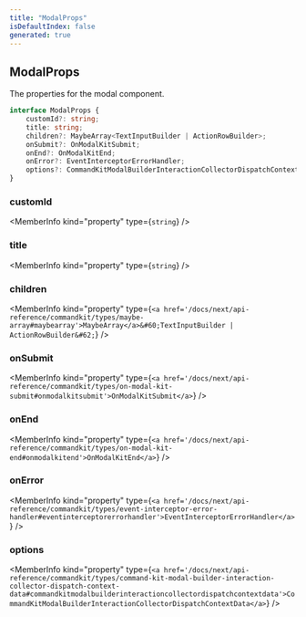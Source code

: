 ```yaml
---
title: "ModalProps"
isDefaultIndex: false
generated: true
---
```



<!-- This file was generated from the CommandKit source. Do not modify. Instead, re-run the "docgen" script -->


## ModalProps

<GenerationInfo sourceFile="packages/commandkit/src/components/v1/modal/Modal.ts" sourceLine="15" packageName="commandkit" />

The properties for the modal component.

```ts title="Signature"
interface ModalProps {
    customId?: string;
    title: string;
    children?: MaybeArray<TextInputBuilder | ActionRowBuilder>;
    onSubmit?: OnModalKitSubmit;
    onEnd?: OnModalKitEnd;
    onError?: EventInterceptorErrorHandler;
    options?: CommandKitModalBuilderInteractionCollectorDispatchContextData;
}
```

<div className="members-wrapper">

### customId

<MemberInfo kind="property" type={`string`}   />


### title

<MemberInfo kind="property" type={`string`}   />


### children

<MemberInfo kind="property" type={`<a href='/docs/next/api-reference/commandkit/types/maybe-array#maybearray'>MaybeArray</a>&#60;TextInputBuilder | ActionRowBuilder&#62;`}   />


### onSubmit

<MemberInfo kind="property" type={`<a href='/docs/next/api-reference/commandkit/types/on-modal-kit-submit#onmodalkitsubmit'>OnModalKitSubmit</a>`}   />


### onEnd

<MemberInfo kind="property" type={`<a href='/docs/next/api-reference/commandkit/types/on-modal-kit-end#onmodalkitend'>OnModalKitEnd</a>`}   />


### onError

<MemberInfo kind="property" type={`<a href='/docs/next/api-reference/commandkit/types/event-interceptor-error-handler#eventinterceptorerrorhandler'>EventInterceptorErrorHandler</a>`}   />


### options

<MemberInfo kind="property" type={`<a href='/docs/next/api-reference/commandkit/types/command-kit-modal-builder-interaction-collector-dispatch-context-data#commandkitmodalbuilderinteractioncollectordispatchcontextdata'>CommandKitModalBuilderInteractionCollectorDispatchContextData</a>`}   />




</div>
